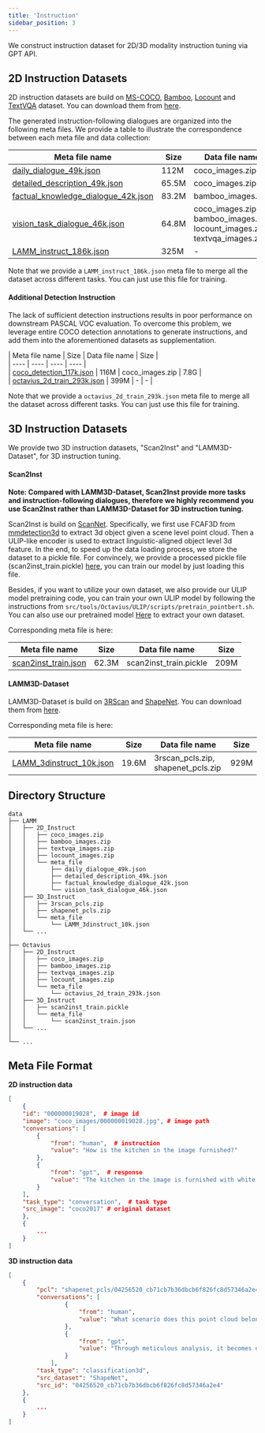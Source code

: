```yaml
---
title: 'Instruction'
sidebar_position: 3
---
```


We construct instruction dataset for 2D/3D modality instruction tuning via GPT API.

## 2D Instruction Datasets

2D instruction datasets are build on [MS-COCO](https://cocodataset.org), [Bamboo](https://github.com/ZhangYuanhan-AI/Bamboo), [Locount](https://isrc.iscas.ac.cn/gitlab/research/locount-dataset) and [TextVQA](https://textvqa.org) dataset. You can download them from [here](https://opendatalab.com/LAMM/LAMM/tree/main/raw/2D_Instruct).

The generated instruction-following dialogues are organized into the following meta files. We provide a table to illustrate the correspondence between each meta file and data collection:

|  Meta file name  | Size  |  Data file name |  Size |  
|  ----  | ----  |  ----  | ---- |   
| [daily_dialogue_49k.json](https://huggingface.co/datasets/openlamm/LAMM_Dataset/blob/main/2D_Instruct/meta_file/daily_dialogue_49k.json)  | 112M | coco_images.zip | 7.8G |   
| [detailed_description_49k.json](https://huggingface.co/datasets/openlamm/LAMM_Dataset/blob/main/2D_Instruct/meta_file/detailed_description_49k.json)  | 65.5M |  coco_images.zip | 7.8G |    
| [factual_knowledge_dialogue_42k.json](https://huggingface.co/datasets/openlamm/LAMM_Dataset/blob/main/2D_Instruct/meta_file/factual_knowledge_dialogue_42k.json) | 83.2M | bamboo_images.zip | 5.4G |  
| [vision_task_dialogue_46k.json](https://huggingface.co/datasets/openlamm/LAMM_Dataset/blob/main/2D_Instruct/meta_file/vision_task_dialogue_46k.json) | 64.8M | coco_images.zip, bamboo_images.zip, locount_images.zip, textvqa_images.zip | 9.2G |
| [LAMM_instruct_186k.json](https://huggingface.co/datasets/openlamm/LAMM_Dataset/blob/main/2D_Instruct/meta_file/LAMM_instruct_186k.json) | 325M | - | - |

Note that we provide a `LAMM_instruct_186k.json` meta file to merge all the dataset across different tasks. You can just use this file for training.

#### Additional Detection Instruction

The lack of sufficient detection instructions results in poor performance on downstream PASCAL VOC evaluation. To overcome this problem, we leverage entire COCO detection annotations to generate instructions, and add them into the aforementioned datasets as supplementation.

|  Meta file name  | Size  |  Data file name |  Size |  
    |  ----  | ----  |  ----  | ---- |   
    | [coco_detection_117k.json](https://opendatalab.com/LAMM/OctaviusDataset/tree/main/OctaviusDataset_2D/meta_file)  | 116M | coco_images.zip | 7.8G |   
    | [octavius_2d_train_293k.json](https://opendatalab.com/LAMM/OctaviusDataset/tree/main/OctaviusDataset_2D/meta_file)  | 399M | - | - |

Note that we provide a `octavius_2d_train_293k.json` meta file to merge all the dataset across different tasks. You can just use this file for training.

## 3D Instruction Datasets

We provide two 3D instruction datasets, "Scan2Inst" and "LAMM3D-Dataset", for 3D instruction tuning.

#### Scan2Inst

**Note: Compared with LAMM3D-Dataset, Scan2Inst provide more tasks and instruction-following dialogues, therefore we highly recommend you use Scan2Inst rather than LAMM3D-Dataset for 3D instruction tuning.**

Scan2Inst is build on [ScanNet](http://www.scan-net.org). Specifically, we first use FCAF3D from [mmdetection3d](https://github.com/open-mmlab/mmdetection) to extract 3d object given a scene level point cloud. Then a ULIP-like encoder is used to extract linguistic-aligned object level 3d feature. In the end, to speed up the data loading process, we store the dataset to a pickle file. For convincely, we provide a processed pickle file (scan2inst_train.pickle) [here](https://opendatalab.com/LAMM/OctaviusDataset/tree/main/OctaviusDataset_3D/3D_Instruct/meta_file), you can train our model by just loading this file.

Besides, if you want to utilize your own dataset, we also provide our ULIP model pretraining code, you can train your own ULIP model by following the instructions from `src/tools/Octavius/ULIP/scripts/pretrain_pointbert.sh`. You can also use our pretrained model [Here](https://drive.google.com/file/d/1-0Z3Q3Z3Z3Z3Z3Z3Z3Z3Z3Z3Z3Z3Z3Z/view?usp=sharing) to extract your own dataset.

Corresponding meta file is here:

|  Meta file name  | Size  |  Data file name  | Size  |  
|  ----  | ----  | ----  | ----  | 
|  [scan2inst_train.json](https://opendatalab.com/LAMM/OctaviusDataset/tree/main/OctaviusDataset_3D/3D_Instruct/meta_file)  | 62.3M  | scan2inst_train.pickle | 209M  |  

#### LAMM3D-Dataset

LAMM3D-Dataset is build on [3RScan](https://github.com/WaldJohannaU/3RScan) and [ShapeNet](https://shapenet.org). You can download them from [here](https://opendatalab.com/LAMM/LAMM/tree/main/raw/3D_Instruct).

Corresponding meta file is here:

|  Meta file name  | Size  |  Data file name  | Size  |  
|  ----  | ----  | ----  | ----  | 
|  [LAMM_3dinstruct_10k.json](https://huggingface.co/datasets/openlamm/LAMM_Dataset/blob/main/3D_Instruct/meta_file/LAMM_3dinstruct_10k.json)  | 19.6M  | 3rscan_pcls.zip, shapenet_pcls.zip  | 929M  |  

## Directory Structure

```
data
├── LAMM
│   ├── 2D_Instruct  
│   │   ├── coco_images.zip  
│   │   ├── bamboo_images.zip  
│   │   ├── textvqa_images.zip  
│   │   ├── locount_images.zip  
│   │   └── meta_file  
│   │       ├── daily_dialogue_49k.json  
│   │       ├── detailed_description_49k.json  
│   │       ├── factual_knowledge_dialogue_42k.json  
│   │       └── vision_task_dialogue_46k.json 
│   ├── 3D_Instruct
│   │   ├── 3rscan_pcls.zip  
│   │   ├── shapenet_pcls.zip  
│   │   └── meta_file  
│   │       └── LAMM_3dinstruct_10k.json
│   └── ...
│
├── Octavius
│   ├── 2D_Instruct  
│   │   ├── coco_images.zip  
│   │   ├── bamboo_images.zip  
│   │   ├── textvqa_images.zip  
│   │   ├── locount_images.zip  
│   │   └── meta_file  
│   │       └── octavius_2d_train_293k.json
│   ├── 3D_Instruct  
│   │   ├── scan2inst_train.pickle
│   │   └── meta_file  
│   │       └── scan2inst_train.json  
│   └── ...
│
└── ...
```

## Meta File Format 

**2D instruction data**

```json
[
    {
    "id": "000000019028",  # image id
    "image": "coco_images/000000019028.jpg", # image path
    "conversations": [
        {
            "from": "human",  # instruction
            "value": "How is the kitchen in the image furnished?"
        },
        {
            "from": "gpt",  # response
            "value": "The kitchen in the image is furnished with white cabinets and white   appliances. There is a dishwasher, a stove, and a sink. On the stove, a blue towel    hangs on the handle. A cutting board is placed on the dishwasher. There are also   additional elements like a bowl of apples on the counter and a beige rug on the floor."
        }
    ],
    "task_type": "conversation",  # task type
    "src_image": "coco2017" # original dataset
    },
    {
        ...
    }
]
```

**3D instruction data**

```json
[
    {
        "pcl": "shapenet_pcls/04256520_cb71cb7b36dbcb6f826fc8d57346a2e4_4096.npy",
        "conversations": [
                {
                    "from": "human",
                    "value": "What scenario does this point cloud belong to according to the    model\u2019s prediction?"
                },
                {
                    "from": "gpt",
                    "value": "Through meticulous analysis, it becomes evident that the point cloud  aligns with the characteristics of sofa,couch,lounge s       cenario."
                }
            ],
        "task_type": "classification3d",
        "src_dataset": "ShapeNet",
        "src_id": "04256520_cb71cb7b36dbcb6f826fc8d57346a2e4"
    },
    {
        ...
    }
]
```
